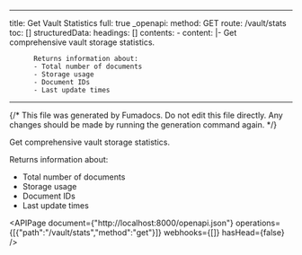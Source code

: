 <!-- AUTO-GENERATED: fumadocs-openapi (safe to overwrite) -->

---
title: Get Vault Statistics
full: true
_openapi:
  method: GET
  route: /vault/stats
  toc: []
  structuredData:
    headings: []
    contents:
      - content: |-
          Get comprehensive vault storage statistics.

          Returns information about:
          - Total number of documents
          - Storage usage
          - Document IDs
          - Last update times
---

{/* This file was generated by Fumadocs. Do not edit this file directly. Any changes should be made by running the generation command again. */}

Get comprehensive vault storage statistics.

Returns information about:
- Total number of documents
- Storage usage
- Document IDs
- Last update times

<APIPage document={"http://localhost:8000/openapi.json"} operations={[{"path":"/vault/stats","method":"get"}]} webhooks={[]} hasHead={false} />